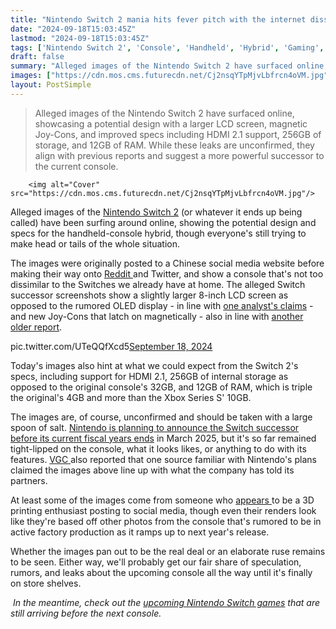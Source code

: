```yaml
---
title: "Nintendo Switch 2 mania hits fever pitch with the internet dissecting allegedly 'leaked' images of the new console"
date: "2024-09-18T15:03:45Z"
lastmod: "2024-09-18T15:03:45Z"
tags: ['Nintendo Switch 2', 'Console', 'Handheld', 'Hybrid', 'Gaming', 'Rumors', 'Leaks', 'Specs', 'Design', 'Joy-Cons', 'OLED', 'LCD', 'HDMI 2.1', 'RAM', 'Storage']
draft: false
summary: "Alleged images of the Nintendo Switch 2 have surfaced online, showcasing a potential design with a larger LCD screen, magnetic Joy-Cons, and improved specs including HDMI 2.1 support, 256GB of storage, and 12GB of RAM. While these leaks are unconfirmed, they align with previous reports and suggest a more powerful successor to the current console."
images: ["https://cdn.mos.cms.futurecdn.net/Cj2nsqYTpMjvLbfrcn4oVM.jpg"]
layout: PostSimple
---
```

> Alleged images of the Nintendo Switch 2 have surfaced online, showcasing a potential design with a larger LCD screen, magnetic Joy-Cons, and improved specs including HDMI 2.1 support, 256GB of storage, and 12GB of RAM. While these leaks are unconfirmed, they align with previous reports and suggest a more powerful successor to the current console.


        <img alt="Cover" src="https://cdn.mos.cms.futurecdn.net/Cj2nsqYTpMjvLbfrcn4oVM.jpg"/>
        
Alleged images of the [Nintendo Switch 2](https://www.gamesradar.com/nintendo-switch-2-guide/) (or whatever it ends up being called) have been surfing around online, showing the potential design and specs for the handheld-console hybrid, though everyone's still trying to make head or tails of the whole situation.

The images were originally posted to a Chinese social media website before making their way onto [Reddit ](https://www.reddit.com/r/GamingLeaksAndRumours/comments/1fjp352/photos_of_switch_2_factory_prototypes_have_leaked/?share_id=ybFwmY1WP2s0hvqB3phex&utm_content=2&utm_medium=ios_app&utm_name=ioscss&utm_source=share&utm_term=1)and Twitter, and show a console that's not too dissimilar to the Switches we already have at home. The alleged Switch successor screenshots show a slightly larger 8-inch LCD screen as opposed to the rumored OLED display - in line with [one analyst's claims](https://www.gamesradar.com/nintendo-switch-successor-to-ditch-oled-for-8-inch-lcd-screen-and-release-this-year-analyst-claims/) - and new Joy-Cons that latch on magnetically - also in line with [another older report](https://www.gamesradar.com/platforms/nintendo-switch/the-nintendo-switch-2-will-reportedly-work-with-existing-pro-controllers-while-waving-goodbye-to-current-joy-cons/).

pic.twitter.com/UTeQQfXcd5[September 18, 2024](https://twitter.com/404LEAKbackup/status/1836347764474511446)

Today's images also hint at what we could expect from the Switch 2's specs, including support for HDMI 2.1, 256GB of internal storage as opposed to the original console's 32GB, and 12GB of RAM, which is triple the original's 4GB and more than the Xbox Series S' 10GB. 

The images are, of course, unconfirmed and should be taken with a large spoon of salt. [Nintendo is planning to announce the Switch successor before its current fiscal years ends](https://www.gamesradar.com/platforms/nintendo/nintendo-switch-successor-announced-nintendo-direct-june-2024-confirmed/) in March 2025, but it's so far remained tight-lipped on the console, what it looks likes, or anything to do with its features. [VGC ](https://www.videogameschronicle.com/news/alleged-images-of-nintendos-new-switch-have-appeared-online/)also reported that one source familiar with Nintendo's plans claimed the images above line up with what the company has told its partners.

At least some of the images come from someone who [appears ](https://x.com/tomwarren/status/1836391172685644221)to be a 3D printing enthusiast posting to social media, though even their renders look like they're based off other photos from the console that's rumored to be in active factory production as it ramps up to next year's release.

Whether the images pan out to be the real deal or an elaborate ruse remains to be seen. Either way, we'll probably get our fair share of speculation, rumors, and leaks about the upcoming console all the way until it's finally on store shelves. 

 *In the meantime, check out the *[<em>upcoming Nintendo Switch games</em>](https://www.gamesradar.com/upcoming-nintendo-switch-games/)* that are still arriving before the next console.* 
        